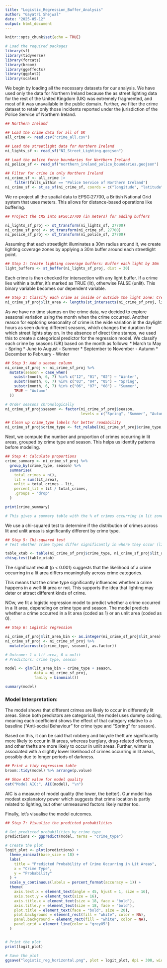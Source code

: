 ---
title: "Logistic_Regression_Buffer_Analysis"
author: "Gayatri Shejwal"
date: "2025-05-12"
output: html_document
---

```{r setup, include=FALSE}
knitr::opts_chunk$set(echo = TRUE)
```

```{r, warning=FALSE, message=FALSE}
# Load the required packages
library(sf)
library(tidyverse)
library(forcats)
library(broom)
library(ggeffects)
library(ggplot2)
library(scales)
```

We begin by loading all the necessary datasets for our analysis. We have used only the data for Northern Ireland because the as street lighting data for the rest of the United Kingdom (UK) was extremely fragmented, and most of it was unavailable in the public domain. Further, we filter the crime dataset to retain only those incidents reported under the jurisdiction of the Police Service of Northern Ireland.

```{r}
## Northern Ireland

## Load the crime data for all of UK
all_crime <- read.csv("crime_all.csv")

## Load the streetlight data for Northern Ireland
ni_lights_sf <- read_sf("NI_Street_Lighting.geojson")

## Load the police force boundaries for Northern Ireland
ni_police_sf <- read_sf("northern_ireland_police_boundaries.geojson")

## Filter for crime in only Northern Ireland
ni_crime_sf <- all_crime |>
    filter(falls_within == "Police Service of Northern Ireland")
ni_crime_sf <- st_as_sf(ni_crime_sf, coords = c("longitude", "latitude"), crs = 4326)
```

We re-project all the spatial data to EPSG:27700, a British National Grid system that uses meters. This allows for distance-based operations like buffering.

```{r}
## Project the CRS into EPSG:27700 (in meters) for adding buffers

ni_lights_sf_proj <- st_transform(ni_lights_sf, 27700)
ni_crime_sf_proj <- st_transform(ni_crime_sf, 27700)
ni_police_sf_proj <- st_transform(ni_police_sf, 27700)

```

Assuming that each streetlight illuminates a 30m radius around it, we create lighting coverage zones by applying a 30m buffer around each streetlight point.

```{r}

## Step 1: Create lighting coverage buffers: Buffer each light by 30m
light_buffers <- st_buffer(ni_lights_sf_proj, dist = 30)

```

Each crime is then checked for intersection with any light buffer. If a crime lies within a buffer, it's marked as TRUE (lit), otherwise FALSE (unlit). This binary variable becomes our dependent variable.

```{r}

## Step 2: Classify each crime as inside or outside the light zone: Create a logical column: TRUE if crime is inside light coverage
ni_crime_sf_proj$lit_area <- lengths(st_intersects(ni_crime_sf_proj, light_buffers)) > 0


```


As we have no time stamps on the crime data, we decided to explore seasonal variation using the month when the crime occurred. Another reason for exploring seasonality of crime is the wide variation in the daylight hours as seen during different seasons, which changes the duration for which street lights stay on. In the absence of direct time stamps, we used this to create a categorical predictor for the regression model. We classify each crime by seasons (UK) based on the month as follows:
* March to May - Spring
* June to August - Summer
* September to November - Autumn
* December to February - Winter

```{r}
## Step 3: Add a season column
ni_crime_sf_proj <- ni_crime_sf_proj %>%
  mutate(season = case_when(
    substr(month, 6, 7) %in% c("12", "01", "02") ~ "Winter",
    substr(month, 6, 7) %in% c("03", "04", "05") ~ "Spring",
    substr(month, 6, 7) %in% c("06", "07", "08") ~ "Summer",
    TRUE ~ "Autumn"
  ))

# Order seasons chronologically
ni_crime_sf_proj$season <- factor(ni_crime_sf_proj$season, 
                                  levels = c("Spring", "Summer", "Autumn", "Winter"))

## Clean up crime_type labels for better readability
ni_crime_sf_proj$crime_type <- fct_relabel(ni_crime_sf_proj$crime_type, stringr::str_to_title)

```

Next, we compute the number and proportion of crimes occurring in lit areas, grouped by crime type and season. This helps us identify patterns before modeling.


```{r}
## Step 4: Calculate proportions
crime_summary <- ni_crime_sf_proj %>%
  group_by(crime_type, season) %>%
  summarise(
    total_crimes = n(),
    lit = sum(lit_area),
    unlit = total_crimes - lit,
    percent_lit = lit / total_crimes,
    .groups = 'drop'
  )

print(crime_summary)

# This gives a summary table with the % of crimes occurring in lit zones by crime type and season.

```

We use a chi-squared test to determine if the distribution of crimes across lit and unlit areas is significantly different by crime type.

```{r}
## Step 5: Chi-squared test
# Test whether crime types differ significantly in where they occur (lit vs. unlit):

table_xtab <- table(ni_crime_sf_proj$crime_type, ni_crime_sf_proj$lit_area)
chisq.test(table_xtab)

```

The significant result (p < 0.001) suggests that the likelihood of a crime occurring in a lit area differs meaningfully across crime categories.

This means that the crime type significantly influences whether a crime happens in a well-lit area or not. This supports the idea that lighting may deter or attract different kinds of crime.

NOw, we fit a logistic regression model to predict whether a crime occurred in a lit area, depending on crime type and season. The model predicts whether a crime occurred in a lit area (coded as 1) or an unlit area (coded as 0).

```{r}
## Step 6: Logistic regression

ni_crime_sf_proj$lit_area_bin <- as.integer(ni_crime_sf_proj$lit_area)
ni_crime_sf_proj <- ni_crime_sf_proj %>%
  mutate(across(c(crime_type, season), as.factor))

# Outcome: 1 = lit area, 0 = unlit
# Predictors: crime type, season

model <- glm(lit_area_bin ~ crime_type + season, 
             data = ni_crime_sf_proj, 
             family = binomial())

summary(model)

```

### Model Interpretation:  

The model shows that different crimes are likely to occur in differently lit areas. Since both predictors are categorical, the model uses dummy coding, meaning each coefficient shows the effect of that category relative to a baseline ("Anti-social Behaviour" for crime type and "Spring" for season).

Based on this, it can be said that robbery and bicycle theft are significantly more likely to occur in lit areas, whereas burglary, drug-related offenses, and other thefts are more likely to occur in unlit areas. Further, winter is associated with a slightly lower likelihood of crimes occurring in lit areas, possibly due to longer periods of darkness.

```{r}
## Print a tidy regression table 
broom::tidy(model) %>% arrange(p.value)

```

```{r}
## Show AIC value for model quality
cat("Model AIC:", AIC(model), "\n")

```

AIC is a measure of model quality (the lower, the better). Our model has modest explanatory power which suggests that crime location is partly related to lighting, but other unmeasured factors likely matter too.

Finally, let's visualise the model outcomes.

```{r}
## Step 7: Visualize the predicted probabilities

# Get predicted probabilities by crime type
predictions <- ggpredict(model, terms = "crime_type")

# Create the plot
logit_plot <- plot(predictions) +
  theme_minimal(base_size = 18) +
  labs(
    title = "Predicted Probability of Crime Occurring in Lit Areas",
    x = "Crime Type",
    y = "Probability"
  ) +
  scale_y_continuous(labels = percent_format(accuracy = 1)) +
  theme(
    axis.text.x = element_text(angle = 45, hjust = 1, size = 16),
    axis.text.y = element_text(size = 16),
    axis.title.x = element_text(size = 18, face = "bold"),
    axis.title.y = element_text(size = 18, face = "bold"),
    plot.title = element_text(face = "bold", size = 20),
    plot.background = element_rect(fill = "white", color = NA),
    panel.background = element_rect(fill = "white", color = NA),
    panel.grid = element_line(color = "grey85")
  )


# Print the plot
print(logit_plot)

# Save the plot
ggsave("logistic_reg_horizontal.png", plot = logit_plot, dpi = 300, width = 14, height = 6)


```

